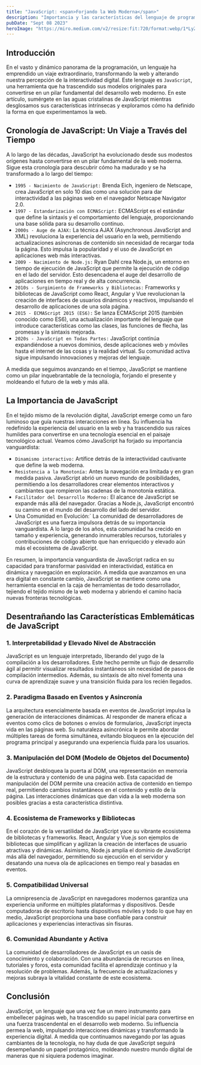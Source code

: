 ```yaml
---
title: "JavaScript: <span>Forjando la Web Moderna</span>"
description: "Importancia y las características del lenguaje de programación JavaScript."
pubDate: "Sept 08 2023"
heroImage: "https://miro.medium.com/v2/resize:fit:720/format:webp/1*LyZcwuLWv2FArOumCxobpA.png"
---
```


## Introducción

En el vasto y dinámico panorama de la programación, un lenguaje ha emprendido un viaje extraordinario, transformando la web y alterando nuestra percepción de la interactividad digital. Este lenguaje es `JavaScript`, una herramienta que ha trascendido sus modelos originales para convertirse en un pilar fundamental del desarrollo web moderno.
En este artículo, sumérgete en las aguas cristalinas de JavaScript mientras desglosamos sus características intrínsecas y exploramos cómo ha definido la forma en que experimentamos la web.

## Cronología de JavaScript: <span>Un Viaje a Través del Tiempo</span>

A lo largo de las décadas, JavaScript ha evolucionado desde sus modestos orígenes hasta convertirse en un pilar fundamental de la web moderna. Sigue esta cronología para descubrir cómo ha madurado y se ha transformado a lo largo del tiempo:

- `1995 - Nacimiento de JavaScript:` Brenda Eich, ingeniero de Netscape, crea JavaScript en solo 10 días como una solución para dar interactividad a las páginas web en el navegador Netscape Navigator 2.0.
- `1997 - Estandarización con ECMAScript:` ECMAScript es el estándar que define la sintaxis y el comportamiento del lenguaje, proporcionando una base sólida para su desarrollo continuo.
- `2000s - Auge de AJAX:` La técnica AJAX (Asynchronous JavaScript and XML) revoluciona la experiencia del usuario en la web, permitiendo actualizaciones asíncronas de contenido sin necesidad de recargar toda la página. Esto impulsa la popularidad y el uso de JavaScript en aplicaciones web más interactivas.
- `2009 - Nacimiento de Node.js:` Ryan Dahl crea Node.js, un entorno en tiempo de ejecución de JavaScript que permite la ejecución de código en el lado del servidor. Esto desencadena el auge del desarrollo de aplicaciones en tiempo real y de alta concurrencia.
- `2010s - Surgimiento de Frameworks y Bibliotecas:` Frameworks y bibliotecas de JavaScript como React, Angular y Vue revolucionan la creación de interfaces de usuarios dinámicos y reactivos, impulsando el desarrollo de aplicaciones de una sola página.
- `2015 - ECMAScript 2015 (ES6):` Se lanza ECMAScript 2015 (también conocido como ES6), una actualización importante del lenguaje que introduce características como las clases, las funciones de flecha, las promesas y la sintaxis mejorada.
- `2020s - JavaScript en Todas Partes:` JavaScript continúa expandiéndose a nuevos dominios, desde aplicaciones web y móviles hasta el internet de las cosas y la realidad virtual. Su comunidad activa sigue impulsando innovaciones y mejoras del lenguaje.

A medida que seguimos avanzando en el tiempo, JavaScript se mantiene como un pilar inquebrantable de la tecnología, forjando el presente y moldeando el futuro de la web y más allá.

## La Importancia de JavaScript

En el tejido mismo de la revolución digital, JavaScript emerge como un faro luminoso que guía nuestras interacciones en línea. Su influencia ha redefinido la experiencia del usuario en la web y ha trascendido sus raíces humildes para convertirse en una tecnología esencial en el paisaje tecnológico actual. Veamos cómo JavaScript ha forjado su importancia vanguardista:

- `Dinamismo interactivo:` Artífice detrás de la interactividad cautivante que define la web moderna.
- `Resistencia a la Monotonía:` Antes la navegación era limitada y en gran medida pasiva. JavaScript abrió un nuevo mundo de posibilidades, permitiendo a los desarrolladores crear elementos interactivos y cambiantes que rompieron las cadenas de la monotonía estática.
- `Facilitador del Desarrollo Moderno:` El alcance de JavaScript se expande más allá del navegador. Gracias a Node.js, JavaScript encontró su camino en el mundo del desarrollo del lado del servidor.
- Una Comunidad en Evolución:` La comunidad de desarrolladores de JavaScript es una fuerza impulsora detrás de su importancia vanguardista. A lo largo de los años, esta comunidad ha crecido en tamaño y experiencia, generando innumerables recursos, tutoriales y contribuciones de código abierto que han enriquecido y elevado aún más el ecosistema de JavaScript.

En resumen, la importancia vanguardista de JavaScript radica en su capacidad para transformar pasividad en interactividad, estática en dinámica y navegación en exploración. A medida que avanzamos en una era digital en constante cambio, JavaScript se mantiene como una herramienta esencial en la caja de herramientas de todo desarrollador, tejiendo el tejido mismo de la web moderna y abriendo el camino hacia nuevas fronteras tecnológicas.

## Desentrañando las Características Emblemáticas de JavaScript

### 1. Interpretabilidad y Elevado Nivel de Abstracción

JavaScript es un lenguaje interpretado, liberando del yugo de la compilación a los desarrolladores. Este hecho permite un flujo de desarrollo ágil al permitir visualizar resultados instantáneos sin necesidad de pasos de compilación intermedios. Además, su sintaxis de alto nivel fomenta una curva de aprendizaje suave y una transición fluida para los recién llegados.

### 2. Paradigma Basado en Eventos y Asincronía

La arquitectura esencialmente basada en eventos de JavaScript impulsa la generación de interacciones dinámicas. Al responder de manera eficaz a eventos como clics de botones o envíos de formularios, JavaScript inyecta vida en las páginas web. Su naturaleza asincrónica le permite abordar múltiples tareas de forma simultánea, evitando bloqueos en la ejecución del programa principal y asegurando una experiencia fluida para los usuarios.

### 3. Manipulación del DOM (Modelo de Objetos del Documento)

JavaScript desbloquea la puerta al DOM, una representación en memoria de la estructura y contenido de una página web. Esta capacidad de manipulación del DOM permite una creación activa de contenido en tiempo real, permitiendo cambios instantáneos en el contenido y estilo de la página. Las interacciones dinámicas que dan vida a la web moderna son posibles gracias a esta característica distintiva.

### 4. Ecosistema de Frameworks y Bibliotecas

En el corazón de la versatilidad de JavaScript yace su vibrante ecosistema de bibliotecas y frameworks. React, Angular y Vue.js son ejemplos de bibliotecas que simplifican y agilizan la creación de interfaces de usuario atractivas y dinámicas. Asimismo, Node.js amplía el dominio de JavaScript más allá del navegador, permitiendo su ejecución en el servidor y desatando una nueva ola de aplicaciones en tiempo real y basadas en eventos.

### 5. Compatibilidad Universal

La omnipresencia de JavaScript en navegadores modernos garantiza una experiencia uniforme en múltiples plataformas y dispositivos. Desde computadoras de escritorio hasta dispositivos móviles y todo lo que hay en medio, JavaScript proporciona una base confiable para construir aplicaciones y experiencias interactivas sin fisuras.

### 6. Comunidad Abundante y Activa

La comunidad de desarrolladores de JavaScript es un oasis de conocimiento y colaboración. Con una abundancia de recursos en línea, tutoriales y foros, esta comunidad facilita el aprendizaje continuo y la resolución de problemas. Además, la frecuencia de actualizaciones y mejoras subraya la vitalidad constante de este ecosistema.

## Conclusión

JavaScript, un lenguaje que una vez fue un mero instrumento para embellecer páginas web, ha trascendido su papel inicial para convertirse en una fuerza trascendental en el desarrollo web moderno. Su influencia permea la web, impulsando interacciones dinámicas y transformando la experiencia digital. A medida que continuamos navegando por las aguas cambiantes de la tecnología, no hay duda de que JavaScript seguirá desempeñando un papel protagónico, moldeando nuestro mundo digital de maneras que ni siquiera podemos imaginar.
